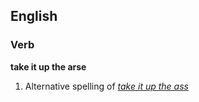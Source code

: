 ==English==

===Verb===
'''take it up the arse'''

# {{British}} Alternative spelling of ''[[take it up the ass]]''
